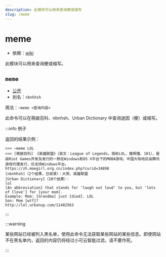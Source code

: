 ```yaml
---
description: 此模块可以用来查询梗或缩写
slug: /meme
---
```


# meme


-   依赖：[wiki](wiki)

此模块可以用来查询梗或缩写。

## `meme`

-   [公开](permissions)
-   别名：`nbnhhsh`

用法：`~meme <查询内容>`

此命令可以在萌娘百科、nbnhsh、Urban Dictionary 中查询迷因（梗）或缩写。

:::info 例子

返回的结果示例：

```
>>> ~meme LOL
<<< [萌娘百科] 《英雄联盟》（英文：League of Legends，简称LOL、撸啊撸、101），是由Riot Games开发及发行的一款在Windows和OS X平台下的MOBA游戏，中国大陆地区由腾讯游戏代理发行，仅支持Windows平台。
https://zh.moegirl.org.cn/index.php?curid=34898
[nbnhhsh]（2个结果，已收录）：大笑、英雄联盟
[Urban Dictionary]（10个结果）：
lol
[An abbreviation] that stands for 'laugh out loud' to you, but 'lots of [love'] for [your mom].
Example: Mom: [Grandma] just [died]. LOL
Son: Mom [wtf]?
http://lol.urbanup.com/11482563
```

:::

:::warning

某些网站已经被列入黑名单，使用此命令无法获取某些网站的某些信息。即使网站不在黑名单内，返回的内容仍将经过小可云智能过滤。请不要作死。

:::
